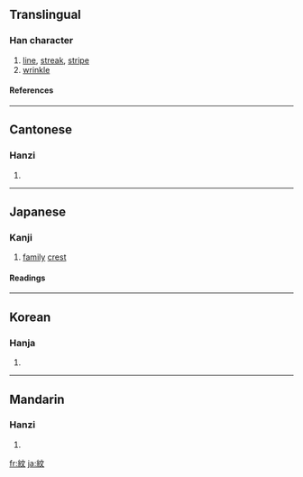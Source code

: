 {{see|纹}}<!-- may be replaced by zh-forms -->

==Translingual==
===Han character===
{{Han char|rn=120|rad=糸|as=04|sn=10|four=2094<sub>0</sub>|canj=女火卜大 (VFYK)|ids=⿰[[糸]][[文]]}}
# [[line]], [[streak]], [[stripe]]
# [[wrinkle]]
====References====
{{Han ref|kx=0916.160|dkj=27262|dj=1345.160|hdz=53376.040|uh=7D0B|ud=32011|bh=AFBE|bd=44990}}
----

==Cantonese==
===Hanzi===
{{yue-hanzi|jyut=|y=man4}}
# {{defn|Cantonese}}
----
==Japanese==
===Kanji===
{{ja-kanji|grade=c|rs=糸04}}
# [[family]] [[crest]]
====Readings====
{{ja-readings|on=[[もん]] (mon), [[ぶん]] (bun)|kun=[[あや]] (aya), [[もよう]] (moyou)}}
----
==Korean==
===Hanja===
{{ko-hanja|hangeul=문|eumhun=|rv=mun|mr=mun|y=mun}}
# {{defn|Korean}}
----
==Mandarin==
===Hanzi===
{{cmn-hanzi|sim=纹|pin=[[wén]] ([[wen2]]), [[wèn]] ([[wen4]])|wg=wen<sup>2</sup>, wen<sup>4</sup>}}
# {{defn|Mandarin}}

[[fr:紋]]
[[ja:紋]]